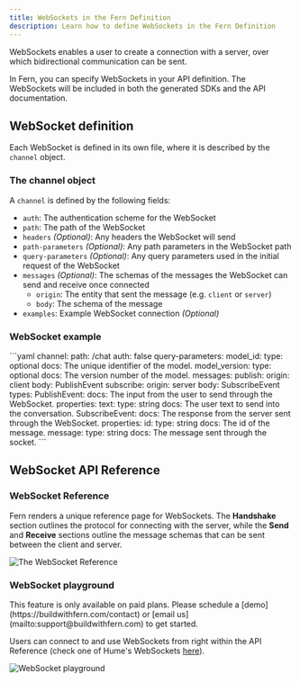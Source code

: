 ```yaml
---
title: WebSockets in the Fern Definition 
description: Learn how to define WebSockets in the Fern Definition
---
```


WebSockets enables a user to create a connection with a server, over which bidirectional communication can be sent. 

In Fern, you can specify WebSockets in your API definition. The WebSockets will be included in both the generated SDKs and the API documentation. 

## WebSocket definition
Each WebSocket is defined in its own file, where it is described by the `channel` object. 

### The channel object

A `channel` is defined by the following fields:

- `auth`: The authentication scheme for the WebSocket
- `path`: The path of the WebSocket 
- `headers` _(Optional)_: Any headers the WebSocket will send
- `path-parameters` _(Optional)_: Any path parameters in the WebSocket path
- `query-parameters` _(Optional)_: Any query parameters used in the initial request of the WebSocket
- `messages` _(Optional)_: The schemas of the messages the WebSocket can send and receive once connected
    - `origin`: The entity that sent the message (e.g. `client` or `server`)
    - `body`: The schema of the message
- `examples`: Example WebSocket connection _(Optional)_

### WebSocket example 

<CodeBlock title='chat.yml'>
  ```yaml
  channel:
    path: /chat
    auth: false
    query-parameters:
      model_id:
        type: optional<string>
        docs: The unique identifier of the model.
      model_version:
        type: optional<integer>
        docs: The version number of the model.
    messages:
      publish:
        origin: client
        body: PublishEvent
      subscribe:
        origin: server
        body: SubscribeEvent
  types:
    PublishEvent:
      docs: The input from the user to send through the WebSocket. 
      properties: 
        text: 
          type: string
          docs: The user text to send into the conversation. 
    SubscribeEvent:
      docs: The response from the server sent through the WebSocket.
      properties: 
        id: 
          type: string
          docs: The id of the message. 
        message:
          type: string
          docs: The message sent through the socket. 
  ```
</CodeBlock>

## WebSocket API Reference

### WebSocket Reference

Fern renders a unique reference page for WebSockets. The **Handshake** section outlines the protocol for connecting with the server, while the **Send** and **Receive** sections outline the message schemas that can be sent between the client and server. 

<Frame caption="Cartesia's WebSocket Reference page">
<img src="./wss-reference.png" alt="The WebSocket Reference" />
</Frame>

### WebSocket playground

<Warning title='Pro Feature'>
  This feature is only available on paid plans. Please schedule a [demo](https://buildwithfern.com/contact) 
  or [email us](mailto:support@buildwithfern.com) to get started. 
</Warning>

Users can connect to and use WebSockets from right within the API Reference (check one of Hume's WebSockets [here](https://dev.hume.ai/reference/empathic-voice-interface-evi/chat/chat)). 

<Frame caption="Click 'Play' to open the WebSocket playground">
<img src="./websocket.png" alt="WebSocket playground"/>
</Frame>